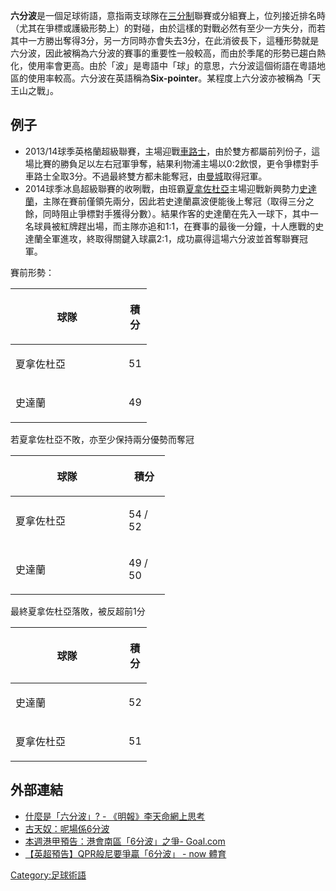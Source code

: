 '''六分波'''是一個足球術語，意指兩支球隊在[[三分制|三分制]]聯賽或分組賽上，位列接近排名時（尤其在爭標或護級形勢上）的對碰，由於這樣的對戰必然有至少一方失分，而若其中一方勝出奪得3分，另一方同時亦會失去3分，在此消彼長下，這種形勢就是六分波，因此被稱為六分波的賽事的重要性一般較高，而由於季尾的形勢已趨白熱化，使用率會更高。由於「波」是粵語中「球」的意思，六分波這個術語在粵語地區的使用率較高。六分波在英語稱為'''Six-pointer'''。某程度上六分波亦被稱為「天王山之戰」。

==例子==
*2013/14球季英格蘭超級聯賽，{{fc|利物浦}}主場迎戰[[車路士|車路士]]，由於雙方都屬前列份子，這場比賽的勝負足以左右冠軍爭奪，結果利物浦主場以0:2飲恨，更令爭標對手車路士全取3分。不過最終雙方都未能奪冠，由[[曼城|曼城]]取得冠軍。
*2014球季冰島超級聯賽的收咧戰，由班霸[[夏拿佐杜亞|夏拿佐杜亞]]主場迎戰新興勢力[[史達蘭|史達蘭]]，主隊在賽前僅領先兩分，因此若史達蘭贏波便能後上奪冠（取得三分之餘，同時阻止爭標對手獲得分數）。結果作客的史達蘭在先入一球下，其中一名球員被紅牌趕出場，而主隊亦追和1:1，在賽事的最後一分鐘，十人應戰的史達蘭全軍進攻，終取得關鍵入球贏2:1，成功贏得這場六分波並首奪聯賽冠軍。

賽前形勢：
{| class="wikitable"
|-
!width=165|球隊
!width=20|積分
|- style="background:#ccffcc;"
|style="text-align:left;"|夏拿佐杜亞
|51
|-
|style="text-align:left;"|史達蘭
|49
|}

若夏拿佐杜亞不敗，亦至少保持兩分優勢而奪冠
{| class="wikitable"
|-
!width=165|球隊
!width=50|積分
|- style="background:#ccffcc;"
|style="text-align:left;"|夏拿佐杜亞
|54 / 52
|-
|style="text-align:left;"|史達蘭
|49 / 50
|}

最終夏拿佐杜亞落敗，被反超前1分
{| class="wikitable"
|-
!width=165|球隊
!width=20|積分
|-
|style="text-align:left;"|史達蘭
|52
|- style="background:#ccffcc;"
|style="text-align:left;"|夏拿佐杜亞
|51
|}


==外部連結==
*[https://web.archive.org/web/20150418003834/http://leetm.mingpao.com/cfm/Forum3.cfm?CategoryID=1&TopicID=1254&TopicOrder=Desc&TopicPage=1 什麼是「六分波」? - 《明報》李天命網上思考]
*[http://soccer.appledaily.com/realtime/all/latest/20150321/53554559 古天奴：呢場係6分波] {{Wayback|url=http://soccer.appledaily.com/realtime/all/latest/20150321/53554559 |date=20150418010054 }}
*[http://www.goal.com/hk/news/3636/%E9%A6%99%E6%B8%AF/2015/03/06/9552992/%E6%9C%AC%E9%80%B1%E6%B8%AF%E7%94%B2%E9%A0%90%E5%91%8A%E6%B8%AF%E6%9C%83%E5%8D%97%E5%8D%806%E5%88%86%E6%B3%A2%E4%B9%8B%E7%88%AD 本週港甲預告：港會南區「6分波」之爭- Goal.com] {{Wayback|url=http://www.goal.com/hk/news/3636/%E9%A6%99%E6%B8%AF/2015/03/06/9552992/%E6%9C%AC%E9%80%B1%E6%B8%AF%E7%94%B2%E9%A0%90%E5%91%8A%E6%B8%AF%E6%9C%83%E5%8D%97%E5%8D%806%E5%88%86%E6%B3%A2%E4%B9%8B%E7%88%AD |date=20160426233721 }}
*[http://sports.now.com/home/news/details?id=11323361159 【英超預告】QPR般尼要爭贏「6分波」 - now 體育] {{Wayback|url=http://sports.now.com/home/news/details?id=11323361159 |date=20150418013227 }}

[[Category:足球術語|Category:足球術語]]